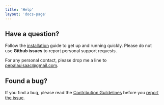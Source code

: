 ```yaml
---
title: 'Help'
layout: 'docs-page'
---
```



## Have a question?

Follow the [installation](docs/installation) guide to get up and running quickly. Please do not use **Github issues** to report personal support requests.

For any personal contact, please drop me a line to [pepalauisaac@gmail.com](mailto:pepalauisaac@gmail.com;).

## Found a bug?

If you find a bug, please read the [Contribution Guildelines](https://github.com/peterpalau/react-bnb-gallery/blob/master/CONTRIBUTING.md) before you [report the issue](https://github.com/peterpalau/react-bnb-gallery/issues/new).
